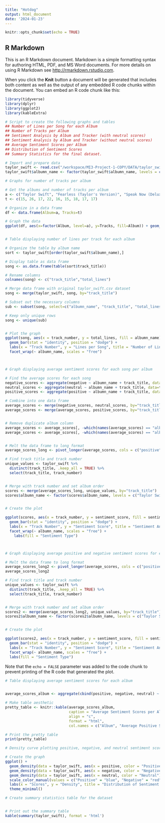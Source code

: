 ```yaml
---
title: "Hotdog"
output: html_document
date: '2024-01-23'
---
```


```r
knitr::opts_chunk$set(echo = TRUE)
```

## R Markdown

This is an R Markdown document. Markdown is a simple formatting syntax for authoring HTML, PDF, and MS Word documents. For more details on using R Markdown see <http://rmarkdown.rstudio.com>.

When you click the **Knit** button a document will be generated that includes both content as well as the output of any embedded R code chunks within the document. You can embed an R code chunk like this:

```r
library(tidyverse)
library(dplyr)
library(ggplot2)
library(kableExtra)

# Script to create the following graphs and tables
## Number of Lines per Song for each Album
## Number of Tracks per Album
## Sentiment Analysis by Album and Tracker (with neutral scores)
## Sentiment Analysis by Album and Tracker (without neutral scores)
## Average Sentiment Scores per Album
## Distribution of Sentiment Scores
## Summary Statistics for the final dataset. 

# Import and prepare data
taylor_swift <- read.csv("/workspace/MI3-Project-1-COPY/DATA/taylor_swift.csv")
taylor_swift$albumn_name <- factor(taylor_swift$albumn_name, levels = c("Taylor Swift", "Fearless (Taylor’s Version)", "Speak Now (Deluxe)", "Red (Deluxe Edition)", "1989 (Deluxe)", "reputation", "Lover", "folklore (deluxe version)", "evermore (deluxe version)"))

```

```r

# Graphs for number of tracks per album

# Get the albums and number of tracks per album
a <- c("Taylor Swift", "Fearless (Taylor's Version)", "Speak Now (Deluxe)", "Red (Deluxe Edition)", "1989 (Deluxe)", "Reputation", "Lover", "Folklore (Deluxe Version)", "Evermore (Deluxe Version)")
t <- c(15, 26, 17, 22, 16, 15, 18, 17, 17)

# Organize in a data frame
df <- data.frame(Album=a, Tracks=t)

# Graph the data
ggplot(df, aes(x=factor(Album, level=a), y=Tracks, fill=Album)) + geom_bar(stat="identity") + theme(axis.text.x = element_text(angle = 90, vjust = 0.5, hjust=1)) + ggtitle("Number of Tracks per Album") + labs(x="Album")



```

```r



# Table displaying number of lines per track for each album

# Organize the table by album name
sort <- taylor_swift[order(taylor_swift$albumn_name),]

# Display table as data frame
song <- as.data.frame(table(sort$track_title))

# Rename columns
colnames(song) <- c("track_title","total_lines")

# Merge data frame with original taylor_swift.csv dataset 
song <- merge(taylor_swift, song, by="track_title")

# Subset out the necessary columns
sub <- subset(song, select=c("albumn_name", "track_title", "total_lines", "track_number"))

# Keep only unique rows
song <- unique(sub)


# Plot the graph
ggplot(song, aes(x = track_number, y = total_lines, fill = albumn_name)) +
  geom_bar(stat = "identity", position = "dodge") +
  labs(x = "Track Number", y = "Lines per Song", title = "Number of Lines per Song for each Album") +
  facet_wrap(~ albumn_name, scales = "free") 




```

```r

# Graph displaying average sentiment scores for each song per album

# Find the average scores for each song
negative_scores <- aggregate(negative ~ albumn_name + track_title, data=taylor_swift, FUN = mean)
neutral_scores <- aggregate(neutral ~ albumn_name + track_title, data=taylor_swift, FUN = mean)
positive_scores <- aggregate(positive ~ albumn_name + track_title, data=taylor_swift, FUN = mean)

# Combine into one data frame
average_scores <- merge(negative_scores, neutral_scores, by="track_title")
average_scores <- merge(average_scores, positive_scores, by="track_title")


# Remove duplicate album column
average_scores <- average_scores[, -which(names(average_scores) == "albumn_name.x")]
average_scores <- average_scores[, -which(names(average_scores) == "albumn_name.y")]


# Melt the data frame to long format
average_scores_long <- pivot_longer(average_scores, cols = c("positive", "negative", "neutral"), names_to = "sentiment_type", values_to = "sentiment_score")

# Find track title and track number
unique_values <- taylor_swift %>%
  distinct(track_title, .keep_all = TRUE) %>%
  select(track_title, track_number)


# Merge with track number and set album order
scores <- merge(average_scores_long, unique_values, by="track_title")
scores$albumn_name <- factor(scores$albumn_name, levels = c("Taylor Swift", "Fearless (Taylor’s Version)", "Speak Now (Deluxe)", "Red (Deluxe Edition)", "1989 (Deluxe)", "reputation", "Lover", "folklore (deluxe version)", "evermore (deluxe version)"))


# Create the plot

ggplot(scores, aes(x = track_number, y = sentiment_score, fill = sentiment_type)) +
  geom_bar(stat = "identity", position = "dodge") +
  labs(x = "Track Number", y = "Sentiment Score", title = "Sentiment Analysis by Album and Track Number") +
  facet_wrap(~ albumn_name, scales = "free") +
    labs(fill = "Sentiment Type")



# Graph displaying average positive and negative sentiment scores for each song per album

# Melt the data frame to long format
average_scores_long2 <- pivot_longer(average_scores, cols = c("positive", "negative"), names_to = "sentiment_type", values_to = "sentiment_score")
average_scores_long2

# Find track title and track number
unique_values <- taylor_swift %>%
  distinct(track_title, .keep_all = TRUE) %>%
  select(track_title, track_number)


# Merge with track number and set album order
scores2 <- merge(average_scores_long2, unique_values, by="track_title")
scores2$albumn_name <- factor(scores2$albumn_name, levels = c("Taylor Swift", "Fearless (Taylor’s Version)", "Speak Now (Deluxe)", "Red (Deluxe Edition)", "1989 (Deluxe)", "reputation", "Lover", "folklore (deluxe version)", "evermore (deluxe version)"))


# Create the plot

ggplot(scores2, aes(x = track_number, y = sentiment_score, fill = sentiment_type)) +
  geom_bar(stat = "identity", position = "dodge") +
  labs(x = "Track Number", y = "Sentiment Score", title = "Sentiment Analysis by Album and Track Number") +
  facet_wrap(~ albumn_name, scales = "free") +
  labs(fill = "Sentiment Type")


```

Note that the `echo = FALSE` parameter was added to the code chunk to prevent printing of the R code that generated the plot.


```r

# Table displaying average sentiment scores for each album


average_scores_album <- aggregate(cbind(positive, negative, neutral) ~ albumn_name, data = taylor_swift, FUN = mean)

# Make table aesthetic
pretty_table <- knitr::kable(average_scores_album, 
                             caption = "Average Sentiment Scores per Album", 
                             align = "c",
                             format = "html",
                             col.names = c("Album", "Average Positive Score", "Average Negative Score", "Average Neutral Score")) 

# Print the pretty table
print(pretty_table)

```

```r


# Density curve plotting positive, negative, and neutral sentiment scores

# Create the graph
ggplot() +
  geom_density(data = taylor_swift, aes(x = positive, color = "Positive"), fill = "skyblue", alpha=0.3) +
  geom_density(data = taylor_swift, aes(x = negative, color = "Negative"), fill = "salmon", alpha=0.3) +
  geom_density(data = taylor_swift, aes(x = neutral, color = "Neutral"), fill = "lightgreen", alpha=0.3) +
  scale_color_manual(values = c("Positive" = "blue", "Negative" = "red", "Neutral" = "green")) +
  labs(x = "Scores", y = "Density", title = "Distribution of Sentiment Scores") +
  theme_minimal()

```

```r


# Create summary statistics table for the dataset


# Print out the summary table
kable(summary(taylor_swift), format = 'html')

```


